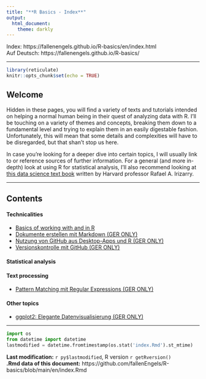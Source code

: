 ```yaml
---
title: "**R Basics - Index**"
output: 
  html_document: 
    theme: darkly
---
```

Index: https://fallenengels.github.io/R-basics/en/index.html  
Auf Deutsch: https://fallenengels.github.io/R-basics/

---

```r
library(reticulate)
knitr::opts_chunk$set(echo = TRUE)
```

## Welcome
  
Hidden in these pages, you will find a variety of texts and tutorials intended on helping a normal human being in their quest of analyzing data with R. I'll be touching on a variety of themes and concepts, breaking them down to a fundamental level and trying to explain them in an easily digestable fashion. Unfortunately, this will mean that some details and complexities will have to be disregarded, but that shan't stop us here.  
  
In case you're looking for a deeper dive into certain topics, I will usually link to or reference sources of further information. For a general (and more in-depth) look at using R for statistical analysis, I'll also recommend looking at [this data science text book](https://rafalab.github.io/dsbook/) written by Harvard professor Rafael A. Irizarry.

---

## Contents

#### Technicalities

+ [Basics of working with and in R](https://fallenengels.github.io/R-basics/en/r-basics.html)
+ [Dokumente erstellen mit Markdown (GER ONLY)](https://fallenengels.github.io/R-basics/markdown.html)
+ [Nutzung von GitHub aus Desktop-Apps und R (GER ONLY)](https://fallenengels.github.io/R-basics/github.html)
+ [Versionskontrolle mit GitHub (GER ONLY)](https://fallenengels.github.io/R-basics/git-applied.html)

#### Statistical analysis

#### Text processing
+ [Pattern Matching mit Regular Expressions (GER ONLY)](https://fallenengels.github.io/R-basics/regex.html)

#### Other topics
+ [ggplot2: Elegante Datenvisualisierung (GER ONLY)](https://fallenengels.github.io/R-basics/ggplot.html)

---
```python
import os
from datetime import datetime
lastmodified = datetime.fromtimestamp(os.stat('index.Rmd').st_mtime)
```
  
**Last modification:** `r py$lastmodified`, R version `r getRversion()`  
**.Rmd data of this document:** https://github.com/fallenEngels/R-basics/blob/main/en/index.Rmd